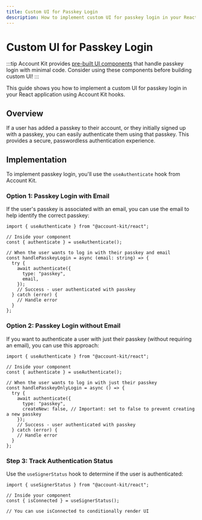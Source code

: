 ```yaml
---
title: Custom UI for Passkey Login
description: How to implement custom UI for passkey login in your React app
---
```


# Custom UI for Passkey Login

:::tip
Account Kit provides [pre-built UI components](/react/ui-components) that handle passkey login with minimal code. Consider using these components before building custom UI!
:::

This guide shows you how to implement a custom UI for passkey login in your React application using Account Kit hooks.

## Overview

If a user has added a passkey to their account, or they initially signed up with a passkey, you can easily authenticate them using that passkey. This provides a secure, passwordless authentication experience.

## Implementation

To implement passkey login, you'll use the `useAuthenticate` hook from Account Kit.

### Option 1: Passkey Login with Email

If the user's passkey is associated with an email, you can use the email to help identify the correct passkey:

```tsx twoslash
import { useAuthenticate } from "@account-kit/react";

// Inside your component
const { authenticate } = useAuthenticate();

// When the user wants to log in with their passkey and email
const handlePasskeyLogin = async (email: string) => {
  try {
    await authenticate({
      type: "passkey",
      email,
    });
    // Success - user authenticated with passkey
  } catch (error) {
    // Handle error
  }
};
```

### Option 2: Passkey Login without Email

If you want to authenticate a user with just their passkey (without requiring an email), you can use this approach:

```tsx twoslash
import { useAuthenticate } from "@account-kit/react";

// Inside your component
const { authenticate } = useAuthenticate();

// When the user wants to log in with just their passkey
const handlePasskeyOnlyLogin = async () => {
  try {
    await authenticate({
      type: "passkey",
      createNew: false, // Important: set to false to prevent creating a new passkey
    });
    // Success - user authenticated with passkey
  } catch (error) {
    // Handle error
  }
};
```

### Step 3: Track Authentication Status

Use the `useSignerStatus` hook to determine if the user is authenticated:

```tsx twoslash
import { useSignerStatus } from "@account-kit/react";

// Inside your component
const { isConnected } = useSignerStatus();

// You can use isConnected to conditionally render UI
```
